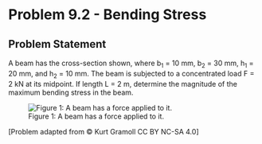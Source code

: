 # Problem 9.2 - Bending Stress {.unnumbered}

## Problem Statement

A beam has the cross-section shown, where b<sub>1</sub> = 10 mm, b<sub>2</sub> = 30 mm, h<sub>1</sub> = 20 mm, and h<sub>2</sub> = 10 mm. The beam is subjected to a concentrated load F = 2 kN at its midpoint. If length L = 2 m, determine the magnitude of the maximum bending stress in the beam.


![Figure 1: A beam has a force applied to it.](images/344.png){fig-alt="A rectangular beam with a rectangular cutout of length 2L stretches from Point A to Point B. A force F is applied at L/2 from A. The beam cross section has a width of 2b1+b2 and a height of 2h1+h2. The cutout has a width of b2 and a height of h1."}

\[Problem adapted from © Kurt Gramoll CC BY NC-SA 4.0\]